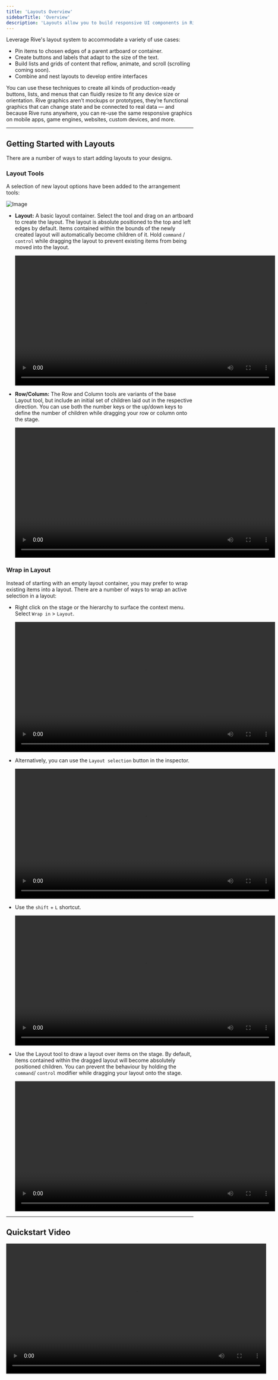 ```yaml
---
title: 'Layouts Overview'
sidebarTitle: 'Overview'
description: 'Layouts allow you to build responsive UI components in Rive. Make your designs fit, fill, or reflow content based on the space available.'
---
```


Leverage Rive's layout system to accommodate a variety of use cases:

- Pin items to chosen edges of a parent artboard or container.
- Create buttons and labels that adapt to the size of the text.
- Build lists and grids of content that reflow, animate, and scroll (scrolling coming soon).
- Combine and nest layouts to develop entire interfaces

You can use these techniques to create all kinds of production-ready buttons, lists, and menus that can fluidly resize to fit any device size or orientation. Rive graphics aren’t mockups or prototypes, they’re functional graphics that can change state and be connected to real data — and because Rive runs anywhere, you can re-use the same responsive graphics on mobile apps, game engines, websites, custom devices, and more.

---

## Getting Started with Layouts

There are a number of ways to start adding layouts to your designs.

### Layout Tools

A selection of new layout options have been added to the arrangement tools:

![Image](https://ucarecdn.com/53f42ad0-4045-41c4-bcfe-90a40ad0dc1d/)

- **Layout:** A basic layout container. Select the tool and drag on an artboard to create the layout. The layout is absolute positioned to the top and left edges by default. Items contained within the bounds of the newly created layout will automatically become children of it. Hold `command` / `control` while dragging the layout to prevent existing items from being moved into the layout.

  <video width="700" controls>
    <source src="https://ucarecdn.com/994d9855-4783-478f-a808-e5f8e57511af/" type="video/mp4"></source>
    Layout
  </video>

- **Row/Column:** The Row and Column tools are variants of the base Layout tool, but include an initial set of children laid out in the respective direction. You can use both the number keys or the up/down keys to define the number of children while dragging your row or column onto the stage.

  <video width="700" controls>
    <source src="https://ucarecdn.com/e6fb26b0-a322-4715-8764-f484b99fd70a/" type="video/mp4"></source>
    Row/Column
  </video>

### Wrap in Layout

Instead of starting with an empty layout container, you may prefer to wrap existing items into a layout. There are a number of ways to wrap an active selection in a layout:

- Right click on the stage or the hierarchy to surface the context menu. Select `Wrap in` &gt; `Layout`. 

  <video width="700" controls>
    <source src="https://ucarecdn.com/8dc09645-bb6b-4572-a519-5f655d39e114/" type="video/mp4"></source>
    Wrap in
  </video>


- Alternatively, you can use the `Layout selection` button in the inspector.

  <video width="700" controls>
    <source src="https://ucarecdn.com/cca29ef7-5762-40a7-bfb2-0b1ac9da5ee8/" type="video/mp4"></source>
    Layout selection
  </video>


- Use the `shift` + `L` shortcut.

  <video width="700" controls>
    <source src="https://ucarecdn.com/fc768d5a-33bf-4ce5-88fe-c40257263bc2/" type="video/mp4"></source>
    `shift` + `L` shortcut
  </video>


- Use the Layout tool to draw a layout over items on the stage. By default, items contained within the dragged layout will become absolutely positioned children. You can prevent the behaviour by holding the `command`/ `control` modifier while dragging your layout onto the stage.

  <video width="700" controls>
    <source src="https://ucarecdn.com/072cfb34-e8e1-4083-95a0-e9944a776817/" type="video/mp4"></source>
    Layout tool
  </video>

---

## Quickstart Video

  <video width="700" controls>
    <source src="https://ucarecdn.com/1e3d193c-16c8-4a0d-b1d5-48a7ced3b8b5/" type="video/mp4"></source>
    Quickstart Video
  </video>